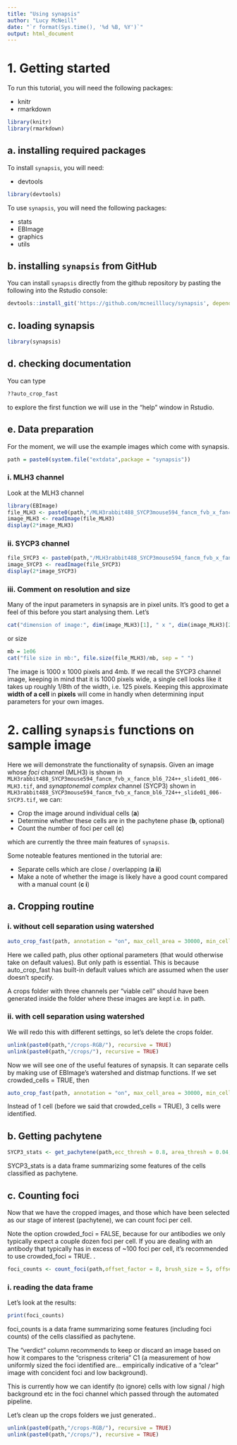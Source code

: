 ```yaml
---
title: "Using synapsis"
author: "Lucy McNeill"
date: "`r format(Sys.time(), '%d %B, %Y')`"
output: html_document
---
```



# 1. Getting started

To run this tutorial, you will need the following packages:

- knitr
- rmarkdown

```r
library(knitr)
library(rmarkdown)
```

## a. installing required packages

To install `synapsis`, you will need:

- devtools

```r
library(devtools)
```

To use `synapsis`, you will need the following packages:

- stats
- EBImage
- graphics
- utils

## b. installing `synapsis` from GitHub

You can install `synapsis` directly from the github repository by pasting the following into the Rstudio console:

```r
devtools::install_git('https://github.com/mcneilllucy/synapsis', dependencies  = TRUE)
```

## c. loading synapsis

```r
library(synapsis)
```
## d. checking documentation

You can type 

```r
??auto_crop_fast
```

to explore the first function we will use in the "help" window in Rstudio.

## e. Data preparation

For the moment, we will use the example images which come with synapsis.

```r
path = paste0(system.file("extdata",package = "synapsis"))
```

### i. MLH3 channel

Look at the MLH3 channel
```r
library(EBImage)
file_MLH3 <- paste0(path,"/MLH3rabbit488_SYCP3mouse594_fancm_fvb_x_fancm_bl6_724++_slide01_006-MLH3.tif")
image_MLH3 <- readImage(file_MLH3)
display(2*image_MLH3)
```


### ii. SYCP3 channel

```r
file_SYCP3 <- paste0(path,"/MLH3rabbit488_SYCP3mouse594_fancm_fvb_x_fancm_bl6_724++_slide01_006-SYCP3.tif")
image_SYCP3 <- readImage(file_SYCP3)
display(2*image_SYCP3)
```

### iii. Comment on resolution and size

Many of the input parameters in synapsis are in pixel units. It's good to get a feel of this before you start analysing them. Let's

```r
cat("dimension of image:", dim(image_MLH3)[1], " x ", dim(image_MLH3)[2], sep = " ")
```
or size

```r
mb = 1e06
cat("file size in mb:", file.size(file_MLH3)/mb, sep = " ")
```

The image is 1000 x 1000 pixels and 4mb. If we recall the SYCP3 channel image, keeping in mind that it is 1000 pixels wide, a single cell looks like it takes up roughly 1/8th of the width, i.e. 125 pixels. Keeping this approximate **width of a cell** in **pixels** will come in handly when determining input parameters for your own images.

# 2. calling `synapsis` functions on sample image

Here we will demonstrate the functionality of synapsis. Given an image whose *foci* channel (MLH3) is shown in `MLH3rabbit488_SYCP3mouse594_fancm_fvb_x_fancm_bl6_724++_slide01_006-MLH3.tif`, and *synaptonemal complex* channel (SYCP3) shown in `MLH3rabbit488_SYCP3mouse594_fancm_fvb_x_fancm_bl6_724++_slide01_006-SYCP3.tif`, we can:

- Crop the image around individual cells (**a**)
- Determine whether these cells are in the pachytene phase (**b**, optional)
- Count the number of foci per cell (**c**)

which are currently the three main features of `synapsis`. 

Some noteable features mentioned in the tutorial are:

- Separate cells which are close / overlapping (**a ii**)
- Make a note of whether the image is likely have a good count compared with a manual count (**c i**)

## a. Cropping routine



### i. without cell separation using watershed
```r
auto_crop_fast(path, annotation = "on", max_cell_area = 30000, min_cell_area = 7000, file_ext = "tif")
```
Here we called path, plus other optional parameters (that would otherwise take on default values). But only path is essential. This is because auto_crop_fast has built-in default values which are assumed when the user doesn't specify.

A crops folder with three channels per "viable cell" should have been generated inside the folder where these images are kept i.e. in path.

### ii. with cell separation using watershed 

We will redo this with different settings, so let's delete the crops folder.

```r
unlink(paste0(path,"/crops-RGB/"), recursive = TRUE) 
unlink(paste0(path,"/crops/"), recursive = TRUE) 
```

Now we will see one of the useful features of synapsis. It can separate cells by making use of EBImage's watershed and distmap functions. If we set crowded_cells = TRUE, then 

```r
auto_crop_fast(path, annotation = "on", max_cell_area = 30000, min_cell_area = 7000, file_ext = "tif",crowded_cells = TRUE)
```

Instead of 1 cell (before we said that crowded_cells = TRUE), 3 cells were identified. 

## b. Getting pachytene 

```r
SYCP3_stats <- get_pachytene(path,ecc_thresh = 0.8, area_thresh = 0.04, annotation = "on",file_ext = "tif")
```
SYCP3_stats is a data frame summarizing some features of the cells classified as pachytene.

## c. Counting foci 

Now that we have the cropped images, and those which have been selected as our stage of interest (pachytene), we can count foci per cell.

Note the option crowded_foci = FALSE, because for our antibodies we only typically expect a couple dozen foci per cell. If you are dealing with an antibody that typically has in excess of ~100 foci per cell, it's recommended to use crowded_foci = TRUE.
. 
```r
foci_counts <- count_foci(path,offset_factor = 8, brush_size = 5, offset_px = 0.3, brush_sigma = 5, annotation = "on", stage = "pachytene",file_ext = "tif", watershed_stop= "on",  crowded_foci = FALSE, C1 = 0.03, disc_size_foci = 9)
```

### i. reading the data frame

Let's look at the results:

```r
print(foci_counts)
```

foci_counts is a data frame summarizing some features (including foci counts) of the cells classified as pachytene. 

The "verdict" column recommends to keep or discard an image based on how it compares to the "crispness criteria" C1 (a measurement of how uniformly sized the foci identified are... empirically indicative of a "clear" image with concident foci and low background). 

This is currently how we can identify (to ignore) cells with low signal / high background etc in the foci channel which passed through the automated pipeline.

Let's clean up the crops folders we just generated..  

```r
unlink(paste0(path,"/crops-RGB/"), recursive = TRUE) 
unlink(paste0(path,"/crops/"), recursive = TRUE) 
```
